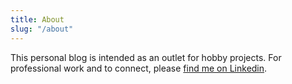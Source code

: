 ```yaml
---
title: About
slug: "/about"
---
```


This personal blog is intended as an outlet for hobby projects. For professional work and to connect, please [find me on Linkedin](https://www.linkedin.com/in/oisinbates/). 